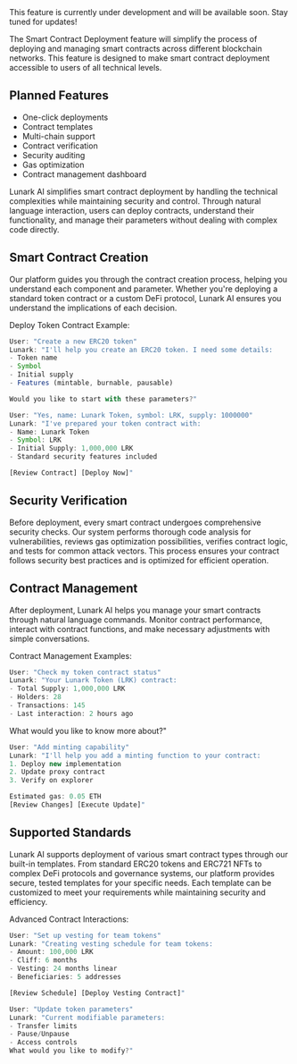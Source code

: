 
<Callout type="warning" emoji="🚧">
  This feature is currently under development and will be available soon. Stay tuned for updates!
</Callout>

The Smart Contract Deployment feature will simplify the process of deploying and managing smart contracts across different blockchain networks. This feature is designed to make smart contract deployment accessible to users of all technical levels.

## Planned Features

- One-click deployments
- Contract templates
- Multi-chain support
- Contract verification
- Security auditing
- Gas optimization
- Contract management dashboard

Lunark AI simplifies smart contract deployment by handling the technical complexities while maintaining security and control. Through natural language interaction, users can deploy contracts, understand their functionality, and manage their parameters without dealing with complex code directly.

## Smart Contract Creation

Our platform guides you through the contract creation process, helping you understand each component and parameter. Whether you're deploying a standard token contract or a custom DeFi protocol, Lunark AI ensures you understand the implications of each decision.

Deploy Token Contract Example:

```javascript
User: "Create a new ERC20 token"
Lunark: "I'll help you create an ERC20 token. I need some details:
- Token name
- Symbol
- Initial supply
- Features (mintable, burnable, pausable)

Would you like to start with these parameters?"
```

```javascript
User: "Yes, name: Lunark Token, symbol: LRK, supply: 1000000"
Lunark: "I've prepared your token contract with:
- Name: Lunark Token
- Symbol: LRK
- Initial Supply: 1,000,000 LRK
- Standard security features included

[Review Contract] [Deploy Now]"
```
## Security Verification

Before deployment, every smart contract undergoes comprehensive security checks. Our system performs thorough code analysis for vulnerabilities, reviews gas optimization possibilities, verifies contract logic, and tests for common attack vectors. This process ensures your contract follows security best practices and is optimized for efficient operation.

## Contract Management

After deployment, Lunark AI helps you manage your smart contracts through natural language commands. Monitor contract performance, interact with contract functions, and make necessary adjustments with simple conversations.

Contract Management Examples:

```javascript
User: "Check my token contract status"
Lunark: "Your Lunark Token (LRK) contract:
- Total Supply: 1,000,000 LRK
- Holders: 28
- Transactions: 145
- Last interaction: 2 hours ago
```

What would you like to know more about?"

```javascript
User: "Add minting capability"
Lunark: "I'll help you add a minting function to your contract:
1. Deploy new implementation
2. Update proxy contract
3. Verify on explorer

Estimated gas: 0.05 ETH
[Review Changes] [Execute Update]"
```

## Supported Standards

Lunark AI supports deployment of various smart contract types through our built-in templates. From standard ERC20 tokens and ERC721 NFTs to complex DeFi protocols and governance systems, our platform provides secure, tested templates for your specific needs. Each template can be customized to meet your requirements while maintaining security and efficiency.

Advanced Contract Interactions:

```javascript
User: "Set up vesting for team tokens"
Lunark: "Creating vesting schedule for team tokens:
- Amount: 100,000 LRK
- Cliff: 6 months
- Vesting: 24 months linear
- Beneficiaries: 5 addresses

[Review Schedule] [Deploy Vesting Contract]"
```

```javascript
User: "Update token parameters"
Lunark: "Current modifiable parameters:
- Transfer limits
- Pause/Unpause
- Access controls
What would you like to modify?"
```